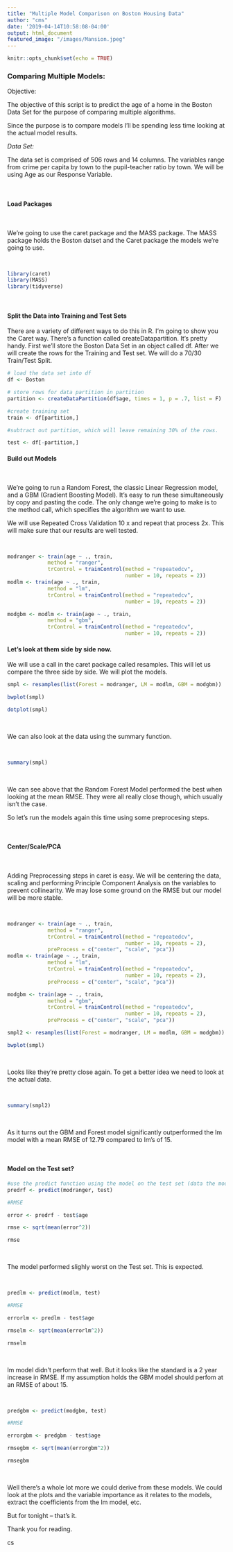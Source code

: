 ```yaml
---
title: "Multiple Model Comparison on Boston Housing Data"
author: "cms"
date: '2019-04-14T10:58:08-04:00'
output: html_document
featured_image: "/images/Mansion.jpeg"
---
```


```r
knitr::opts_chunk$set(echo = TRUE)
```

### Comparing Multiple Models:

Objective:

The objective of this script is to predict the age of a home in the Boston Data Set for the purpose of comparing multiple algorithms.

Since the purpose is to compare models I'll be spending less time looking at the actual model results.  

*Data Set:*

The data set is comprised of 506 rows and 14 columns.  The variables range from crime per capita by town to the pupil-teacher ratio by town.  We will be using Age as our Response Variable.



<br>

#### Load Packages

<br>

We're going to use the caret package and the MASS package.  The MASS package holds the Boston datset and the Caret package the models we're going to use.

<br>


```r
library(caret)
library(MASS)
library(tidyverse)
```

<br>

#### Split the Data into Training and Test Sets

There are a variety of different ways to do this in R.  I'm going to show you the Caret way.  There's a function called createDatapartition.  It's pretty handy.  First we'll store the Boston Data Set in an object called df.  After we will create the rows for the Training and Test set.  We will do a 70/30 Train/Test Split.

```r

# load the data set into df
df <- Boston

# store rows for data partition in partition
partition <- createDataPartition(df$age, times = 1, p = .7, list = F)

#create training set
train <- df[partition,]

#subtract out partition, which will leave remaining 30% of the rows.

test <- df[-partition,]

```

#### Build out Models

<br>

We're going to run a Random Forest, the classic Linear Regression model, and a GBM (Gradient Boosting Model).  It's easy to run these simultaneously by copy and pasting the code.   The only change we're going to make is to the method call, which specifies the algorithm we want to use.

We will use Repeated Cross Validation 10 x and repeat that process 2x.  This will make sure that our results are well tested.  

<br>

```r
modranger <- train(age ~ ., train,
             method = "ranger",
             trControl = trainControl(method = "repeatedcv",
                                      number = 10, repeats = 2))
modlm <- train(age ~ ., train,
             method = "lm",
             trControl = trainControl(method = "repeatedcv",
                                      number = 10, repeats = 2))

modgbm <- modlm <- train(age ~ ., train,
             method = "gbm",
             trControl = trainControl(method = "repeatedcv",
                                      number = 10, repeats = 2))


```

#### Let's look at them side by side now.

We will use a call in the caret package called resamples.  This will let us compare the three side by side.  We will plot the models.  

```r
smpl <- resamples(list(Forest = modranger, LM = modlm, GBM = modgbm))

bwplot(smpl)

```

```r
dotplot(smpl)
```


<br>

We can also look at the data using the summary function.

<br>

```r
summary(smpl)
```

<br>

We can see above that the Random Forest Model performed the best when looking at the mean RMSE.  They were all really close though, which usually isn't the case.  

So let's run the models again this time using some preprocesing steps.  

<br>

#### Center/Scale/PCA

<br>

Adding Preprocessing steps in caret is easy.  We will be centering the data, scaling and performing Principle Component Analysis on the variables to prevent collinearity.  We may lose some ground on the RMSE but our model will be more stable.  

<br>
```r
modranger <- train(age ~ ., train,
             method = "ranger",
             trControl = trainControl(method = "repeatedcv",
                                      number = 10, repeats = 2),
             preProcess = c("center", "scale", "pca"))
modlm <- train(age ~ ., train,
             method = "lm",
             trControl = trainControl(method = "repeatedcv",
                                      number = 10, repeats = 2),
             preProcess = c("center", "scale", "pca"))

modgbm <- train(age ~ ., train,
             method = "gbm",
             trControl = trainControl(method = "repeatedcv",
                                      number = 10, repeats = 2),
             preProcess = c("center", "scale", "pca"))
```

```r
smpl2 <- resamples(list(Forest = modranger, LM = modlm, GBM = modgbm))

bwplot(smpl)

```

<br>

Looks like they're pretty close again.  To get a better idea we need to look at the actual data.  

<br>

```r
summary(smpl2)

```

<br>

As it turns out the GBM and Forest model significantly outperformed the lm model with a mean RMSE of 12.79 compared to lm's of 15.

<br>


#### Model on the Test set?

```r
#use the predict function using the model on the test set (data the model hasn't seen)
predrf <- predict(modranger, test)

#RMSE

error <- predrf - test$age

rmse <- sqrt(mean(error^2))

rmse
```
<br>

The model performed slighly worst on the Test set.  This is expected.

<br>


```r
predlm <- predict(modlm, test)

#RMSE

errorlm <- predlm - test$age

rmselm <- sqrt(mean(errorlm^2))

rmselm
```

<br>

lm model didn't perform that well.  But it looks like the standard is a 2 year increase in RMSE.  If my assumption holds the GBM model should perfom at an RMSE of about 15.

<br>

```r
predgbm <- predict(modgbm, test)

#RMSE

errorgbm <- predgbm - test$age

rmsegbm <- sqrt(mean(errorgbm^2))

rmsegbm
```

<br>


Well there's a whole lot more we could derive from these models.  We could look at the plots and the variable importance as it relates to the models, extract the coefficients from the lm model, etc.  

But for tonight -- that's it.  

Thank you for reading.

cs

